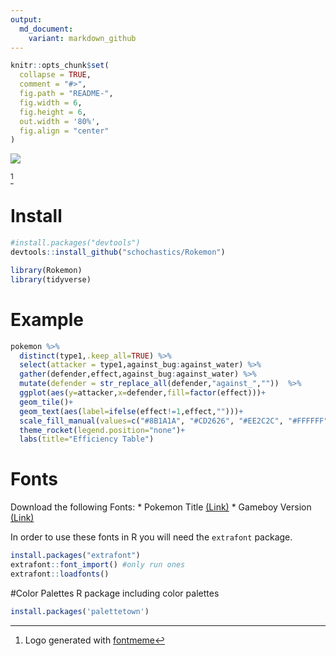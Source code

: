 ```yaml
---
output:
  md_document:
    variant: markdown_github
---
```


<!-- README.md is generated from README.Rmd. Please edit that file -->

```r
knitr::opts_chunk$set(
  collapse = TRUE,
  comment = "#>",
  fig.path = "README-",
  fig.width = 6,
  fig.height = 6,
  out.width = '80%',
  fig.align = "center" 
)
```

![](rokemon.png) 

[^1]

# Install
```r
#install.packages("devtools")
devtools::install_github("schochastics/Rokemon")
```

```r
library(Rokemon)
library(tidyverse)
```


# Example


```r
pokemon %>%
  distinct(type1,.keep_all=TRUE) %>%
  select(attacker = type1,against_bug:against_water) %>%
  gather(defender,effect,against_bug:against_water) %>%
  mutate(defender = str_replace_all(defender,"against_",""))  %>%
  ggplot(aes(y=attacker,x=defender,fill=factor(effect)))+
  geom_tile()+
  geom_text(aes(label=ifelse(effect!=1,effect,"")))+
  scale_fill_manual(values=c("#8B1A1A", "#CD2626", "#EE2C2C", "#FFFFFF", "#00CD00", "#008B00"))+
  theme_rocket(legend.position="none")+
  labs(title="Efficiency Table")
```

# Fonts
Download the following Fonts: 
 * Pokemon Title [(Link)](https://www.dafont.com/pokemon.font) 
 * Gameboy Version [(Link)](https://github.com/Superpencil/pokemon-font/releases/tag/v1.8.1)

In order to use these fonts in R you will need the `extrafont` package.
```R
install.packages("extrafont")
extrafont::font_import() #only run ones
extrafont::loadfonts()
```
#Color Palettes
R package including color palettes 

```R
install.packages('palettetown')
```

[^1]: Logo generated with [fontmeme](https://fontmeme.com/pokemon-font/)
